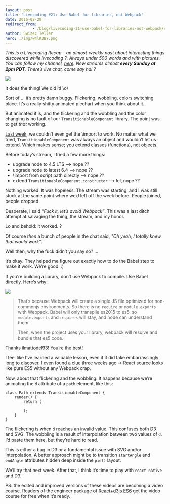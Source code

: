 ```yaml
---
layout: post
title: 'Livecoding #21: Use Babel for libraries, not Webpack'
date: 2016-08-29
redirect_from: 
            - /blog/livecoding-21-use-babel-for-libraries-not-webpack/swizec/6982
author: Swizec Teller
hero: ./img/w4lK3BY.png
---
```

_This is a Livecoding Recap – an almost-weekly post about interesting things discovered while livecoding ?. Always under 500 words and with pictures. You can follow my channel, [here](https://livecoding.tv/swizec). New streams almost **every Sunday at 2pm PDT**. There’s live chat, come say hai ?_





![](./img/uDDcJq5.gif)



It does the thing! We did it! \\o/



Sort of … it’s pretty damn buggy. Flickering, wobbling, colors switching place. It’s a really shitty animated piechart when you think about it.



But animated it is, and the flickering and the wobbling and the color changing is no fault of our `TransitionableComponent` library. The point was to get _that_ working.



[Last week](https://swizec.com/blog/livecoding-20-you-cant-extend-an-object/swizec/6948), we couldn’t even get the \\import to work. No matter what we tried, `TransitionableComponent` was always an object and wouldn’t let us extend. Which makes sense; you extend classes (functions), not objects.



Before today’s stream, I tried a few more things:



- upgrade node to 4.5 LTS —> nope ??
- upgrade node to latest 6.4 —> nope ??
- \\import from script path directly —> nope ??
- extend `TransitionableComponent.constructor` —> lol, nope ??



Nothing worked. It was hopeless. The stream was starting, and I was still stuck at the same point where we’d left off the week before. People joined, people dropped.



Desperate, I said _“Fuck it, let’s avoid Webpack”_. This was a last ditch attempt at salvaging the thing, the stream, and my honor.



Lo and behold: it worked. ?



Of course _then_ a bunch of people in the chat said, _"Oh yeah, I totally knew that would work”_.



Well then, why the fuck didn’t you say so? …



It’s okay. They helped me figure out exactly how to do the Babel step to make it work. We’re good. :)



If you’re building a library, don’t use Webpack to compile. Use Babel directly. Here’s why:



![](./img/w4lK3BY.png)



> That’s because Webpack will create a single JS file optimized for non-commonjs environments. So there is no `require` or `module.exports` with Webpack. Babel will only transpile es2015 to es5, so `module.exports` and `requires` will stay, and node can understand them.
>
>   
>
>
>
>
> Then, when the project uses your library, webpack will resolve and bundle that es5 code.



Thanks ilmattodel93! You’re the best!



I feel like I’ve learned a valuable lesson, even if it did take embarrassingly long to discover. I even found a clue three weeks ago → React source looks like pure ES5 without any Webpack crap.



Now, about that flickering and the wobbling: It happens because we’re animating the `d` attribute of a `path` element, like this:

```
class Path extends TransitionableComponent {
    render() {
        return (
            
        );
    }
}
```



The flickering is when `d` reaches an invalid value. This confuses both D3 and SVG. The wobbling is a result of interpolation between two values of `d`. I’d paste them here, but they’re hard to read.



This is either a bug in D3 or a fundamental issue with SVG and/or interpolation. A better approach might be to transition `startAngle` and `endAngle` attributes hidden deep inside the `pie()` layout.



We’ll try that next week. After that, I think it’s time to play with `react-native` and D3.



PS: the edited and improved versions of these videos are becoming a video course. Readers of the engineer package of [React+d3js ES6](http://swizec.com/reactd3js/) get the video course for free when it’s ready.